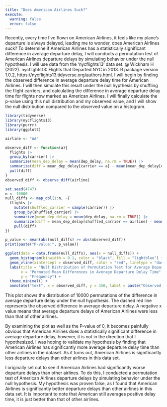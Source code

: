 ```yaml
---
title: "Does American Airlines Suck?"
execute:
  warning: false
  error: false
---
```


Recently, every time I've flown on American Airlines, it feels like my plane's departure is always delayed, leading me to wonder, does American Airlines suck? To determine if American Airlines has a statistically significant difference in average departure delay, I will conducts a permutation test of American Airlines departure delays by simulating behavior under the null hypothesis. I will use data from the 'nycflights13' data set. @ Wickham H (2022). nycflights13: Flights that Departed NYC in 2013. R package version 1.0.2, https://nycflights13.tidyverse.org/authors.html. I will begin by finding the observed difference in average departure delay time for American Airlines. I will then simulate this result under the null hypthesis by shuffling the flight carriers, and calculating the difference in average departure delay time for flights now marked as American Airlines. I will finally calculate the p-value using this null distribution and my observed value, and I will show the null distribution compared to the observed value on a histogram.

```r
library(tidyverse)
library(nycflights13)
library(purrr)
library(ggplot2)
```

```r
airline <- "AA"

observe_diff <- function(a){
  flights |>
  group_by(carrier) |>
  summarize(mean_dep_delay = mean(dep_delay, na.rm = TRUE)) |>
  summarize(diff = mean_dep_delay[carrier == a] - mean(mean_dep_delay[carrier != a])) |>
  pull(diff)
}
observed_diff <- observe_diff(airline)

set.seed(4747)
n <- 10000
null_diffs <- map_dbl(1:n, ~{
  flights |>
    mutate(shuffled_carrier = sample(carrier)) |>
    group_by(shuffled_carrier) |>
    summarize(mean_dep_delay = mean(dep_delay, na.rm = TRUE)) |>
    summarize(diff = mean_dep_delay[shuffled_carrier == airline] - mean(mean_dep_delay[shuffled_carrier != airline])) |>
    pull(diff)
})

p_value <- mean(abs(null_diffs) >= abs(observed_diff))
print(paste("P-value:", p_value))

ggplot(data = data.frame(null_diffs), aes(x = null_diffs)) +
  geom_histogram(binwidth = 0.1, color = "black", fill = "lightblue") +
  geom_vline(xintercept = observed_diff, color = "red", linetype = "dashed", linewidth = 1) +
  labs(title = "Null Distribution of Permutation Test for Average Departure Delay Time",
       x = "Permuted Mean Differences in Average Departure Delay Time",
       y = "Frequency") +
  theme_minimal() +
  annotate("text", x = observed_diff, y = 350, label = paste("Observed Difference -- P-value:", p_value), color = "red", angle = 90, vjust = -0.5)
```

This plot shows the distribution of 10000 permutations of the difference in average departure delay under the null hypothesis. The dashed red line represents the observed difference in average departure delay. A negative x value means that average departure delays of American Airlines were less than that of other airlines.

By examining the plot as well as the P-value of 0, it becomes painfully obvious that American Airlines does a statistically significant difference in average departure delay, however, it is not in the direction that I hypothesized. I was hoping to validate my hypothesis by finding that American Airlines has significantly more average departure delay time than other airlines in the dataset. As it turns out, American Airlines is significantly less departure delays than other airlines in this data set.

I originally set out to see if American Airlines had significantly worse departure delays than other airlines. To do this, I conducted a permutation test of American Airlines departure delays by simulating behavior under the null hypothesis. My hypothesis was proven false, as I found that American Airlines is significantly better departure delays than other airlines in this data set. It is important to note that American still averages positive delay time, it is just better than that of other airlines.